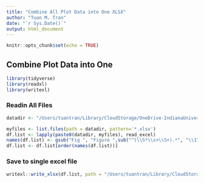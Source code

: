 ```yaml
---
title: "Combine All Plot Data into One XLSX"
author: "Tuan M. Tran"
date: "`r Sys.Date()`"
output: html_document
---
```


```r
knitr::opts_chunk$set(echo = TRUE)
```

## Combine Plot Data into One

```r
library(tidyverse)
library(readxl)
library(writexl)
```

### Readin All Files


```r
datadir <- "/Users/tuantran/Library/CloudStorage/OneDrive-IndianaUniversity/Manuscripts/KSPZV1 Manuscript/JCI Resubmission April 2023/Data for all Plots JCI Resubmission/"

myfiles <- list.files(path = datadir, pattern='*.xlsx')
df.list <- lapply(paste0(datadir, myfiles), read_excel)
names(df.list) <- gsub("Fig ", "Figure ",sub("^(\\S*\\s+\\S+).*", "\\1", myfiles))
df.list <- df.list[order(names(df.list))]
```

### Save to single excel file

```r
writexl::write_xlsx(df.list, path = "/Users/tuantran/Library/CloudStorage/OneDrive-IndianaUniversity/Manuscripts/KSPZV1 Manuscript/JCI Resubmission April 2023/Supplementary Tables JCI resubmission/Supporting data values.xlsx")
```
